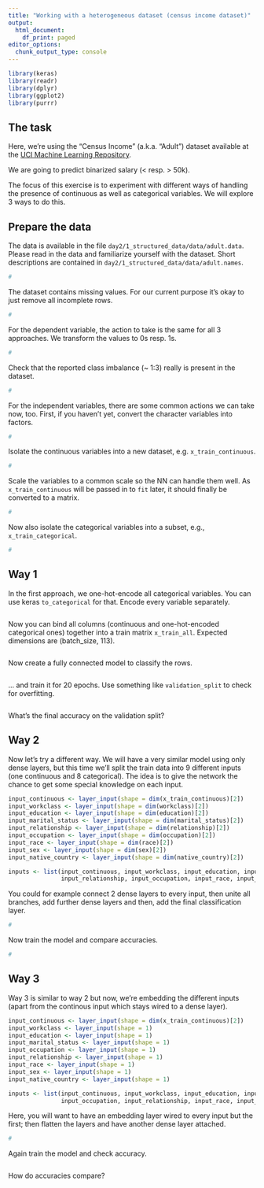 ```yaml
---
title: "Working with a heterogeneous dataset (census income dataset)"
output:
  html_document:
    df_print: paged
editor_options:
  chunk_output_type: console
---
```

  
  
```r
library(keras)
library(readr)
library(dplyr)
library(ggplot2)
library(purrr)
```


## The task

Here, we're using the "Census Income" (a.k.a. "Adult") dataset available at the [UCI Machine Learning Repository](http://mlr.cs.umass.edu/ml/datasets/Census+Income).

We are going to predict binarized salary (< resp. > 50k).

The focus of this exercise is to experiment with different ways of handling the presence of continuous as well as categorical variables.
We will explore 3 ways to do this.

## Prepare the data

The data is available in the file `day2/1_structured_data/data/adult.data`.
Please read in the data and familiarize yourself with the dataset.
Short descriptions are contained in `day2/1_structured_data/data/adult.names`.


```r
#
```


The dataset contains missing values. For our current purpose it's okay to just remove all incomplete rows.

```r
#
```


For the dependent variable, the action to take is the same for all 3 approaches.
We transform the values to 0s resp. 1s.

```r
#
```

Check that the reported class imbalance (~ 1:3) really is present in the dataset.

```r
#
```


For the independent variables, there are some common actions we can take now, too.
First, if you haven't yet, convert the character variables into factors.

```r
#
```


Isolate the continuous variables into a new dataset, e.g. `x_train_continuous`.

```r
#
```

Scale the variables to a common scale so the NN can handle them well.
As `x_train_continuous` will be passed in to `fit` later, it should finally be converted to a matrix.

```r
#
```

Now also isolate the categorical variables into a subset, e.g., `x_train_categorical`. 

```r
#
```



## Way 1

In the first approach, we one-hot-encode all categorical variables. You can use keras `to_categorical` for that. 
Encode every variable separately.

```r

```


Now you can bind all columns (continuous and one-hot-encoded categorical ones) together into a train matrix `x_train_all`.
Expected dimensions are (batch_size, 113).

```r
```


Now create a fully connected model to classify the rows.

```r

```


... and train it for 20 epochs. Use something like `validation_split` to check for overfitting.

```r

```

What's the final accuracy on the validation split?


## Way 2

Now let's try a different way. We will have a very similar model using only dense layers, but this time we'll split the train data into 9 different inputs (one continuous and 8 categorical).
The idea is to give the network the chance to get some special knowledge on each input.

```r
input_continuous <- layer_input(shape = dim(x_train_continuous)[2]) 
input_workclass <- layer_input(shape = dim(workclass)[2])
input_education <- layer_input(shape = dim(education)[2])
input_marital_status <- layer_input(shape = dim(marital_status)[2])
input_relationship <- layer_input(shape = dim(relationship)[2])
input_occupation <- layer_input(shape = dim(occupation)[2])
input_race <- layer_input(shape = dim(race)[2])
input_sex <- layer_input(shape = dim(sex)[2])
input_native_country <- layer_input(shape = dim(native_country)[2])

inputs <- list(input_continuous, input_workclass, input_education, input_marital_status,
               input_relationship, input_occupation, input_race, input_sex, input_native_country)
```


You could for example connect 2 dense layers to every input, then unite all branches, add further dense layers and then, add the final classification layer.


```r
#
```


Now train the model and compare accuracies.

```r
#
```


## Way 3

Way 3 is similar to way 2 but now, we're embedding the different inputs (apart from the continous input which stays wired to a dense layer).

```r
input_continuous <- layer_input(shape = dim(x_train_continuous)[2]) 
input_workclass <- layer_input(shape = 1)
input_education <- layer_input(shape = 1)
input_marital_status <- layer_input(shape = 1)
input_occupation <- layer_input(shape = 1)
input_relationship <- layer_input(shape = 1)
input_race <- layer_input(shape = 1)
input_sex <- layer_input(shape = 1)
input_native_country <- layer_input(shape = 1)

inputs <- list(input_continuous, input_workclass, input_education, input_marital_status,
               input_occupation, input_relationship, input_race, input_sex, input_native_country)
```


Here, you will want to have an embedding layer wired to every input but the first; then flatten the layers and have another dense layer attached.

```r
#
```

Again train the model and check accuracy.

```r

```

How do accuracies compare?
